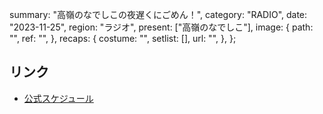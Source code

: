   summary: "高嶺のなでしこの夜遅くにごめん！",
  category: "RADIO",
  date: "2023-11-25",
  region: "ラジオ",
  present: ["高嶺のなでしこ"],
  image: {
    path: "",
    ref: "",
  },
  recaps: {
    costume: "",
    setlist: [],
    url: "",
  },
};

## リンク

- [公式スケジュール](https://takanenonadeshiko.jp/?p=1009)
